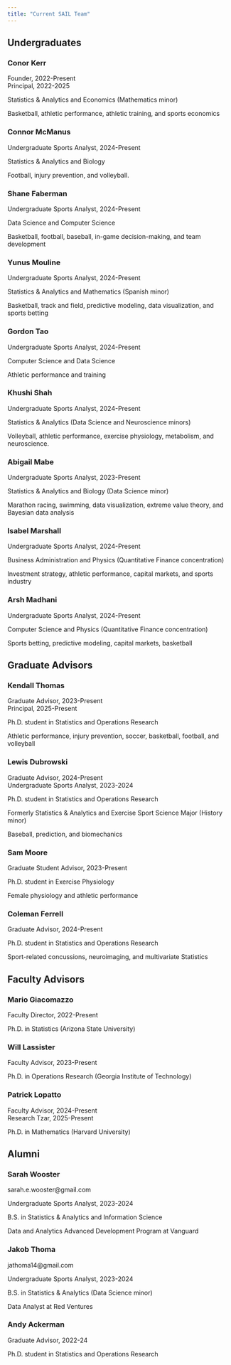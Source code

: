 ```yaml
---
title: "Current SAIL Team"
---
```


## Undergraduates

### Conor Kerr

Founder, 2022-Present </br> Principal, 2022-2025 </br>

Statistics & Analytics and Economics (Mathematics minor)

Basketball, athletic performance, athletic training, and sports economics

### Connor McManus

Undergraduate Sports Analyst, 2024-Present

Statistics & Analytics and Biology

Football, injury prevention, and volleyball.

### Shane Faberman

Undergraduate Sports Analyst, 2024-Present

Data Science and Computer Science

Basketball, football, baseball, in-game decision-making, and team development

### Yunus Mouline

Undergraduate Sports Analyst, 2024-Present

Statistics & Analytics and Mathematics (Spanish minor)

Basketball, track and field, predictive modeling, data visualization, and sports betting

### Gordon Tao

Undergraduate Sports Analyst, 2024-Present

Computer Science and Data Science

Athletic performance and training

### Khushi Shah

Undergraduate Sports Analyst, 2024-Present

Statistics & Analytics (Data Science and Neuroscience minors)

Volleyball, athletic performance, exercise physiology, metabolism, and neuroscience.

### Abigail Mabe

Undergraduate Sports Analyst, 2023-Present

Statistics & Analytics and Biology (Data Science minor)

Marathon racing, swimming, data visualization, extreme value theory, and Bayesian data analysis

### Isabel Marshall

Undergraduate Sports Analyst, 2024-Present

Business Administration and Physics (Quantitative Finance concentration)

Investment strategy, athletic performance, capital markets, and sports industry

### Arsh Madhani

Undergraduate Sports Analyst, 2024-Present

Computer Science and Physics (Quantitative Finance concentration)

Sports betting, predictive modeling, capital markets, basketball

## Graduate Advisors

### Kendall Thomas

Graduate Advisor, 2023-Present </br> Principal, 2025-Present

Ph.D. student in Statistics and Operations Research

Athletic performance, injury prevention, soccer, basketball, football, and volleyball

### Lewis Dubrowski

Graduate Advisor, 2024-Present </br> Undergraduate Sports Analyst, 2023-2024

Ph.D. student in Statistics and Operations Research

Formerly Statistics & Analytics and Exercise Sport Science Major (History minor)

Baseball, prediction, and biomechanics

### Sam Moore

Graduate Student Advisor, 2023-Present

Ph.D. student in Exercise Physiology

Female physiology and athletic performance

### Coleman Ferrell

Graduate Advisor, 2024-Present

Ph.D. student in Statistics and Operations Research

Sport-related concussions, neuroimaging, and multivariate Statistics

## Faculty Advisors

### Mario Giacomazzo

Faculty Director, 2022-Present

Ph.D. in Statistics (Arizona State University)

### Will Lassister

Faculty Advisor, 2023-Present

Ph.D. in Operations Research (Georgia Institute of Technology)

### Patrick Lopatto

Faculty Advisor, 2024-Present </br> Research Tzar, 2025-Present

Ph.D. in Mathematics (Harvard University)

## Alumni

### Sarah Wooster

sarah.e.wooster\@gmail.com

Undergraduate Sports Analyst, 2023-2024

B.S. in Statistics & Analytics and Information Science

Data and Analytics Advanced Development Program at Vanguard

### Jakob Thoma

jathoma14\@gmail.com

Undergraduate Sports Analyst, 2023-2024

B.S. in Statistics & Analytics (Data Science minor)

Data Analyst at Red Ventures

### Andy Ackerman

Graduate Advisor, 2022-24

Ph.D. student in Statistics and Operations Research
